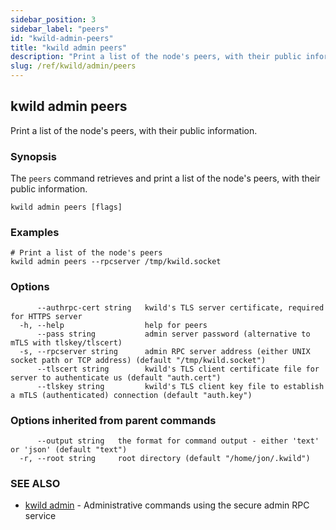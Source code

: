 ```yaml
---
sidebar_position: 3
sidebar_label: "peers"
id: "kwild-admin-peers"
title: "kwild admin peers"
description: "Print a list of the node's peers, with their public information."
slug: /ref/kwild/admin/peers
---
```


## kwild admin peers

Print a list of the node's peers, with their public information.

### Synopsis

The `peers` command retrieves and print a list of the node's peers, with their public information.

```
kwild admin peers [flags]
```

### Examples

```
# Print a list of the node's peers
kwild admin peers --rpcserver /tmp/kwild.socket
```

### Options

```
      --authrpc-cert string   kwild's TLS server certificate, required for HTTPS server
  -h, --help                  help for peers
      --pass string           admin server password (alternative to mTLS with tlskey/tlscert)
  -s, --rpcserver string      admin RPC server address (either UNIX socket path or TCP address) (default "/tmp/kwild.socket")
      --tlscert string        kwild's TLS client certificate file for server to authenticate us (default "auth.cert")
      --tlskey string         kwild's TLS client key file to establish a mTLS (authenticated) connection (default "auth.key")
```

### Options inherited from parent commands

```
      --output string   the format for command output - either 'text' or 'json' (default "text")
  -r, --root string     root directory (default "/home/jon/.kwild")
```

### SEE ALSO

* [kwild admin](/docs/ref/kwild/admin)	 - Administrative commands using the secure admin RPC service

